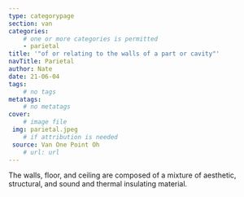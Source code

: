 ```yaml
---
type: categorypage
section: van
categories: 
	# one or more categories is permitted
	- parietal
title: '"of or relating to the walls of a part or cavity"'
navTitle: Parietal
author: Nate
date: 21-06-04
tags:
	# no tags
metatags:
	# no metatags
cover: 
	# image file
 img: parietal.jpeg
	# if attribution is needed
 source: Van One Point Oh
	# url: url
---
```


The walls, floor, and ceiling are composed of a mixture of aesthetic, structural, and sound and thermal insulating material.  


